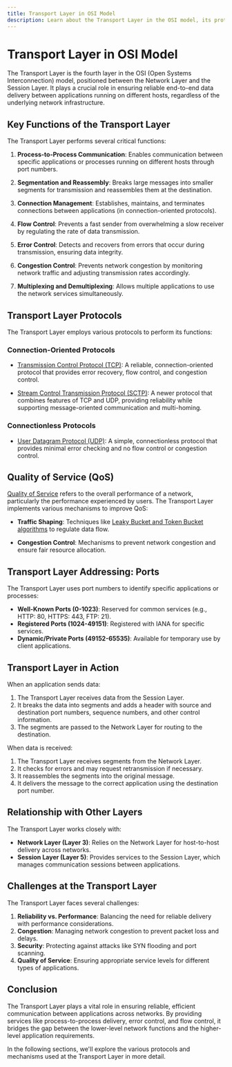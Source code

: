 ```yaml
---
title: Transport Layer in OSI Model
description: Learn about the Transport Layer in the OSI model, its protocols, process-to-process communication, and quality of service mechanisms.
---
```


# Transport Layer in OSI Model

The Transport Layer is the fourth layer in the OSI (Open Systems Interconnection) model, positioned between the Network Layer and the Session Layer. It plays a crucial role in ensuring reliable end-to-end data delivery between applications running on different hosts, regardless of the underlying network infrastructure.

## Key Functions of the Transport Layer

The Transport Layer performs several critical functions:

1. **Process-to-Process Communication**: Enables communication between specific applications or processes running on different hosts through port numbers.

2. **Segmentation and Reassembly**: Breaks large messages into smaller segments for transmission and reassembles them at the destination.

3. **Connection Management**: Establishes, maintains, and terminates connections between applications (in connection-oriented protocols).

4. **Flow Control**: Prevents a fast sender from overwhelming a slow receiver by regulating the rate of data transmission.

5. **Error Control**: Detects and recovers from errors that occur during transmission, ensuring data integrity.

6. **Congestion Control**: Prevents network congestion by monitoring network traffic and adjusting transmission rates accordingly.

7. **Multiplexing and Demultiplexing**: Allows multiple applications to use the network services simultaneously.

## Transport Layer Protocols

The Transport Layer employs various protocols to perform its functions:

### Connection-Oriented Protocols

- [Transmission Control Protocol (TCP)](/docs/fundamentals/osi-model/transport-layer/tcp): A reliable, connection-oriented protocol that provides error recovery, flow control, and congestion control.

- [Stream Control Transmission Protocol (SCTP)](/docs/fundamentals/osi-model/transport-layer/sctp): A newer protocol that combines features of TCP and UDP, providing reliability while supporting message-oriented communication and multi-homing.

### Connectionless Protocols

- [User Datagram Protocol (UDP)](/docs/fundamentals/osi-model/transport-layer/udp): A simple, connectionless protocol that provides minimal error checking and no flow control or congestion control.

## Quality of Service (QoS)

[Quality of Service](/docs/fundamentals/osi-model/transport-layer/quality-of-service) refers to the overall performance of a network, particularly the performance experienced by users. The Transport Layer implements various mechanisms to improve QoS:

- **Traffic Shaping**: Techniques like [Leaky Bucket and Token Bucket algorithms](/docs/fundamentals/osi-model/transport-layer/traffic-shaping) to regulate data flow.

- **Congestion Control**: Mechanisms to prevent network congestion and ensure fair resource allocation.

## Transport Layer Addressing: Ports

The Transport Layer uses port numbers to identify specific applications or processes:

- **Well-Known Ports (0-1023)**: Reserved for common services (e.g., HTTP: 80, HTTPS: 443, FTP: 21).
- **Registered Ports (1024-49151)**: Registered with IANA for specific services.
- **Dynamic/Private Ports (49152-65535)**: Available for temporary use by client applications.

## Transport Layer in Action

When an application sends data:

1. The Transport Layer receives data from the Session Layer.
2. It breaks the data into segments and adds a header with source and destination port numbers, sequence numbers, and other control information.
3. The segments are passed to the Network Layer for routing to the destination.

When data is received:

1. The Transport Layer receives segments from the Network Layer.
2. It checks for errors and may request retransmission if necessary.
3. It reassembles the segments into the original message.
4. It delivers the message to the correct application using the destination port number.

## Relationship with Other Layers

The Transport Layer works closely with:

- **Network Layer (Layer 3)**: Relies on the Network Layer for host-to-host delivery across networks.
- **Session Layer (Layer 5)**: Provides services to the Session Layer, which manages communication sessions between applications.

## Challenges at the Transport Layer

The Transport Layer faces several challenges:

1. **Reliability vs. Performance**: Balancing the need for reliable delivery with performance considerations.
2. **Congestion**: Managing network congestion to prevent packet loss and delays.
3. **Security**: Protecting against attacks like SYN flooding and port scanning.
4. **Quality of Service**: Ensuring appropriate service levels for different types of applications.

## Conclusion

The Transport Layer plays a vital role in ensuring reliable, efficient communication between applications across networks. By providing services like process-to-process delivery, error control, and flow control, it bridges the gap between the lower-level network functions and the higher-level application requirements.

In the following sections, we'll explore the various protocols and mechanisms used at the Transport Layer in more detail.
